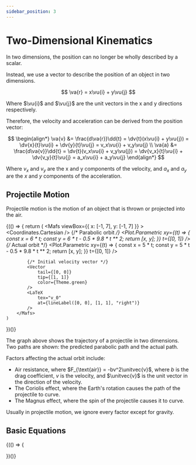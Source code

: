 ```yaml
---
sidebar_position: 3
---
```



# Two-Dimensional Kinematics

In two dimensions, the position can no longer be wholly described by a scalar.

Instead, we use a vector to describe the position of an object in two dimensions.

$$
\va{r} = x\vu{i} + y\vu{j}
$$

Where $\vu{i}$ and $\vu{j}$ are the unit vectors in the x and y directions respectively.

Therefore, the velocity and acceleration can be derived from the position vector:

$$
\begin{align*}
    \va{v} &= \frac{d\va{r}}\dd{t} = \dv{t}(x\vu{i} + y\vu{j}) = \dv{x}{t}\vu{i} + \dv{y}{t}\vu{j} = v_x\vu{i} + v_y\vu{j} \\
    \va{a} &= \frac{d\va{v}}\dd{t} = \dv{t}(v_x\vu{i} + v_y\vu{j}) = \dv{v_x}{t}\vu{i} + \dv{v_y}{t}\vu{j} = a_x\vu{i} + a_y\vu{j}
\end{align*}
$$

Where $v_x$ and $v_y$ are the x and y components of the velocity, and $a_x$ and $a_y$ are the $x$ and $y$ components of the acceleration.

## Projectile Motion

Projectile motion is the motion of an object that is thrown or projected into the air.

{(() => {
    return (
        <Mafs
            viewBox={{
                x: [-1, 7],
                y: [-1, 7]
            }}
        >
            <Coordinates.Cartesian />
            {/* Parabolic orbit */}
            <Plot.Parametric
                xy={(t) => {
                    const x = 6 * t;
                    const y = 6 * t - 0.5 * 9.8 * t ** 2;
                    return [x, y];
                }}
                t={[0, 1]}
            />
            {/* Actual orbit */}
            <Plot.Parametric
                xy={(t) => {
                    const x = 5 * t;
                    const y = 5 * t - 0.5 * 9.8 * t ** 2;
                    return [x, y];
                }}
                t={[0, 1]}
            />

            {/* Initial velocity vector */}
            <Vector
                tail={[0, 0]}
                tip={[1, 1]}
                color={Theme.green}
            />
            <LaTeX
                tex="v_0"
                at={lineLabel([0, 0], [1, 1], "right")}
            />
        </Mafs>
    )
})()}

The graph above shows the trajectory of a projectile in two dimensions.
Two paths are shown: the predicted parabolic path and the actual path.

Factors affecting the actual orbit include:

- Air resistance, where $F_{\text{air}} = -bv^2\unitvec{v}$, where $b$ is the drag coefficient, $v$ is the velocity, and $\unitvec{v}$ is the unit vector in the direction of the velocity.
- The Coriolis effect, where the Earth's rotation causes the path of the projectile to curve.
- The Magnus effect, where the spin of the projectile causes it to curve.

Usually in projectile motion, we ignore every factor except for gravity.

## Basic Equations

{(() => {

})()}
